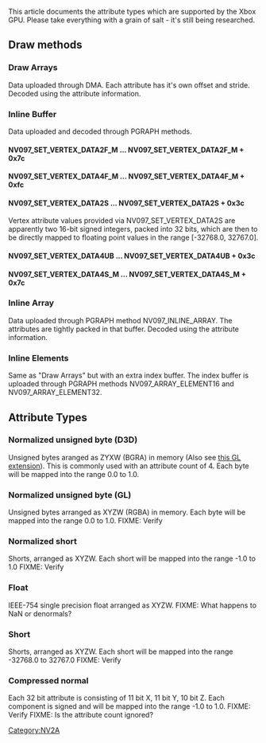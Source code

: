 This article documents the attribute types which are supported by the Xbox GPU.
Please take everything with a grain of salt - it's still being researched.

== Draw methods ==

=== Draw Arrays ===

Data uploaded through DMA.
Each attribute has it's own offset and stride.
Decoded using the attribute information.

=== Inline Buffer ===

Data uploaded and decoded through PGRAPH methods.

==== NV097_SET_VERTEX_DATA2F_M ... NV097_SET_VERTEX_DATA2F_M + 0x7c ====
==== NV097_SET_VERTEX_DATA4F_M ... NV097_SET_VERTEX_DATA4F_M + 0xfc ====
==== NV097_SET_VERTEX_DATA2S ... NV097_SET_VERTEX_DATA2S + 0x3c ====

Vertex attribute values provided via NV097_SET_VERTEX_DATA2S are
apparently two 16-bit signed integers, packed into 32 bits, which are
then to be directly mapped to floating point values in the range
[-32768.0, 32767.0].

==== NV097_SET_VERTEX_DATA4UB ... NV097_SET_VERTEX_DATA4UB + 0x3c ====
==== NV097_SET_VERTEX_DATA4S_M ... NV097_SET_VERTEX_DATA4S_M + 0x7c ====

=== Inline Array ===

Data uploaded through PGRAPH method NV097_INLINE_ARRAY.
The attributes are tightly packed in that buffer.
Decoded using the attribute information.

=== Inline Elements ===

Same as "Draw Arrays" but with an extra index buffer.
The index buffer is uploaded through PGRAPH methods NV097_ARRAY_ELEMENT16 and NV097_ARRAY_ELEMENT32.

== Attribute Types ==

=== Normalized unsigned byte (D3D) === 

Unsigned bytes aranged as ZYXW (BGRA) in memory (Also see [http://www.opengl.org/registry/specs/ARB/vertex_array_bgra.txt this GL extension]).
This is commonly used with an attribute count of 4{{FIXME|reason=Does this still work with attribute count =/= 4 ?}}.
Each byte will be mapped into the range{{FIXME|reason=Verify}} 0.0 to 1.0.

=== Normalized unsigned byte (GL) ===

Unsigned bytes arranged as XYZW (RGBA) in memory.
Each byte will be mapped into the range 0.0 to 1.0.
FIXME: Verify

=== Normalized short ===

Shorts, arranged as XYZW.
Each short will be mapped into the range -1.0 to 1.0
FIXME: Verify

=== Float ===

IEEE-754 single precision float arranged as XYZW.
FIXME: What happens to NaN or denormals?

=== Short ===

Shorts, arranged as XYZW.
Each short will be mapped into the range -32768.0 to 32767.0
FIXME: Verify

=== Compressed normal ===

Each 32 bit attribute is consisting of 11 bit X, 11 bit Y, 10 bit Z.
Each component is signed and will be mapped into the range -1.0 to 1.0.
FIXME: Verify
FIXME: Is the attribute count ignored?


[[Category:NV2A]]